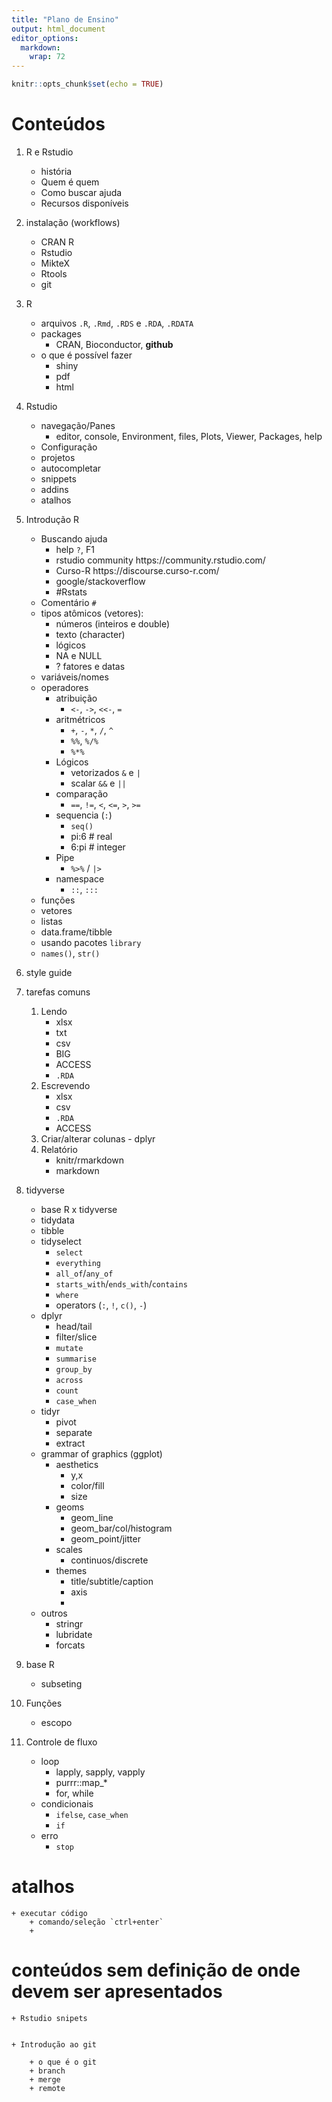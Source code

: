 ```yaml
---
title: "Plano de Ensino"
output: html_document
editor_options: 
  markdown: 
    wrap: 72
---
```


```r
knitr::opts_chunk$set(echo = TRUE)
```

# Conteúdos

1. R e Rstudio

    - história
    - Quem é quem
    - Como buscar ajuda
    - Recursos disponíveis

2. instalação (workflows)

    - CRAN R
    - Rstudio
    - MikteX
    - Rtools
    - git

2.  R

    - arquivos `.R`, `.Rmd`, `.RDS` e `.RDA`, `.RDATA`
    - packages
        - CRAN, Bioconductor, **github**
    - o que é possível fazer
        - shiny
        - pdf
        - html

3.  Rstudio

    + navegação/Panes
        - editor, console, Environment, files, Plots, Viewer, Packages, help
    + Configuração
    + projetos
    + autocompletar
    + snippets
    + addins
    + atalhos

4. Introdução R

    + Buscando ajuda
        + help `?`, F1
        + rstudio community https://community.rstudio.com/
        + Curso-R https://discourse.curso-r.com/
        + google/stackoverflow
        + #Rstats
    + Comentário `#`
    + tipos atômicos (vetores):
        + números (inteiros e double)
        + texto (character)
        + lógicos
        + NA e NULL
        + ? fatores e datas
    + variáveis/nomes
    + operadores
        + atribuição
            + `<-`, `->`, `<<-`, `=`
        + aritmétricos
            + `+`, `-`, `*`, `/`, `^`
            + `%%`, `%/%`
            + `%*%`
        + Lógicos
            + vetorizados `&` e `|`
            + scalar `&&` e `||`
        + comparação
            + `==`, `!=`, `<`, `<=`, `>`, `>=`
        + sequencia (`:`)
            + `seq()`
            + pi:6 # real
            + 6:pi # integer
        + Pipe
            + `%>%` / `|>`
        + namespace
            + `::`, `:::`
    + funções
    + vetores
    + listas
    + data.frame/tibble
    + usando pacotes `library`
    + `names()`, `str()`
    
1. style guide

1. tarefas comuns

    1. Lendo
        + xlsx
        + txt
        + csv
        + BIG
        + ACCESS
        + `.RDA`
    1. Escrevendo
        + xlsx
        + csv
        + `.RDA`
        + ACCESS
    1. Criar/alterar colunas - dplyr
    1. Relatório
        + knitr/rmarkdown
        + markdown

5. tidyverse

    + base R x tidyverse
    + tidydata
    + tibble
    + tidyselect
        + `select`
        + `everything`
        + `all_of`/`any_of`
        + `starts_with`/`ends_with`/`contains`
        + `where`
        + operators (`:`, `!`, `c()`, `-`)
    + dplyr
        + head/tail
        + filter/slice
        + `mutate`
        + `summarise`
        + `group_by`
        + `across`
        + `count`
        + `case_when`
    + tidyr
        + pivot
        + separate
        + extract
    + grammar of graphics (ggplot)
        + aesthetics
            + y,x
            + color/fill
            + size
        + geoms
            + geom_line
            + geom_bar/col/histogram
            + geom_point/jitter
        + scales
            + continuos/discrete
        + themes
            + title/subtitle/caption
            + axis
            + 
    + outros
        + stringr
        + lubridate
        + forcats

1. base R

    + subseting

1. Funções

    + escopo

1. Controle de fluxo

    + loop
        + lapply, sapply, vapply
        + purrr::map_*
        + for, while
    + condicionais
        + `ifelse`, `case_when`
        + `if`
    + erro
        + `stop`
        
# atalhos

    + executar código
        + comando/seleção `ctrl+enter`
        + 

# conteúdos sem definição de onde devem ser apresentados

    + Rstudio snipets


    + Introdução ao git
    
        + o que é o git
        + branch
        + merge
        + remote
